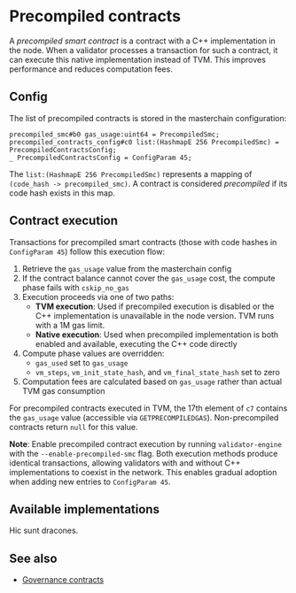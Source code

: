 
# Precompiled contracts

A _precompiled smart contract_ is a contract with a C++ implementation in the node. When a validator processes a transaction for such a contract, it can execute this native implementation instead of TVM. This improves performance and reduces computation fees.

## Config

The list of precompiled contracts is stored in the masterchain configuration:

```
precompiled_smc#b0 gas_usage:uint64 = PrecompiledSmc;
precompiled_contracts_config#c0 list:(HashmapE 256 PrecompiledSmc) = PrecompiledContractsConfig;
_ PrecompiledContractsConfig = ConfigParam 45;
```

The `list:(HashmapE 256 PrecompiledSmc)` represents a mapping of `(code_hash -> precompiled_smc)`. A contract is considered _precompiled_ if its code hash exists in this map.

## Contract execution

Transactions for precompiled smart contracts (those with code hashes in `ConfigParam 45`) follow this execution flow:

1. Retrieve the `gas_usage` value from the masterchain config
2. If the contract balance cannot cover the `gas_usage` cost, the compute phase fails with `cskip_no_gas`
3. Execution proceeds via one of two paths:
   - **TVM execution**: Used if precompiled execution is disabled or the C++ implementation is unavailable in the node version. TVM runs with a 1M gas limit.
   - **Native execution**: Used when precompiled implementation is both enabled and available, executing the C++ code directly
4. Compute phase values are overridden:
   - `gas_used` set to `gas_usage`
   - `vm_steps`, `vm_init_state_hash`, and `vm_final_state_hash` set to zero
5. Computation fees are calculated based on `gas_usage` rather than actual TVM gas consumption

For precompiled contracts executed in TVM, the 17th element of `c7` contains the `gas_usage` value (accessible via `GETPRECOMPILEDGAS`). Non-precompiled contracts return `null` for this value.

**Note**: Enable precompiled contract execution by running `validator-engine` with the `--enable-precompiled-smc` flag. Both execution methods produce identical transactions, allowing validators with and without C++ implementations to coexist in the network. This enables gradual adoption when adding new entries to `ConfigParam 45`.

## Available implementations

Hic sunt dracones.

## See also

- [Governance contracts](/v3/documentation/smart-contracts/contracts-specs/governance)

<Feedback />


